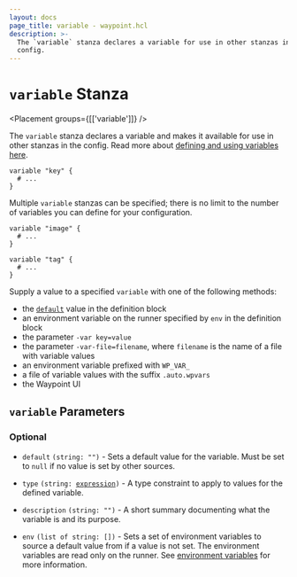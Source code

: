 ```yaml
---
layout: docs
page_title: variable - waypoint.hcl
description: >-
  The `variable` stanza declares a variable for use in other stanzas in the
  config.
---
```


# `variable` Stanza

<Placement groups={[['variable']]} />

The `variable` stanza declares a variable and makes it available for use in
other stanzas in the config. Read more about
[defining and using variables here](/docs/waypoint-hcl/variables/input).

```hcl
variable "key" {
  # ...
}
```

Multiple `variable` stanzas can be specified; there is no limit to the number
of variables you can define for your configuration.

```hcl
variable "image" {
  # ...
}

variable "tag" {
  # ...
}
```

Supply a value to a specified `variable` with one of the following methods:

- the [`default`][inpage-default] value in the definition block
- an environment variable on the runner specified by `env` in the definition block
- the parameter `-var key=value`
- the parameter `-var-file=filename`, where `filename` is the name of a file
  with variable values
- an environment variable prefixed with `WP_VAR_`
- a file of variable values with the suffix `.auto.wpvars`
- the Waypoint UI

## `variable` Parameters

### Optional

[inpage-default]: #default

- `default` `(string: "")` - Sets a default value for the variable.
  Must be set to `null` if no value is set by other sources.

- `type` <code>(string: [expression][expression])</code> - A type constraint
  to apply to values for the defined variable.

- `description` `(string: "")` - A short summary documenting what the variable
  is and its purpose.

- `env` `(list of string: [])` - Sets a set of environment variables to source
  a default value from if a value is not set. The environment variables are read
  only on the runner. See [environment variables](/docs/waypoint-hcl/variables/input#environment-variables) for more information.

[expression]: /docs/waypoint-hcl/syntax/expressions#types-and-values "Expressions: Types and Values"
